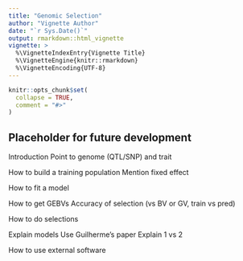 ---
title: "Genomic Selection"
author: "Vignette Author"
date: "`r Sys.Date()`"
output: rmarkdown::html_vignette
vignette: >
  %\VignetteIndexEntry{Vignette Title}
  %\VignetteEngine{knitr::rmarkdown}
  %\VignetteEncoding{UTF-8}
---

```{r setup, include = FALSE}
knitr::opts_chunk$set(
  collapse = TRUE,
  comment = "#>"
)
```

## Placeholder for future development

Introduction
  Point to genome (QTL/SNP) and trait

How to build a training population
  Mention fixed effect

How to fit a model

How to get GEBVs
  Accuracy of selection (vs BV or GV, train vs pred)

How to do selections

Explain models
  Use Guilherme's paper
  Explain 1 vs 2
  
How to use external software

